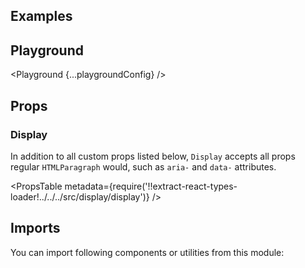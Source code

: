 


<Layout title="Display" description="🚧 This page is under construction">

## Examples

<Example title="Basic Usage" path="display/basic-usage">
  <BasicUsage />
</Example>

<Example title="Inverted" path="display/inverted" darkPreview>
  <Inverted />
</Example>

## Playground

<Playground {...playgroundConfig} />

## Props

### Display

In addition to all custom props listed below, `Display` accepts all props regular `HTMLParagraph` would, such as `aria-` and `data-` attributes.

<PropsTable
  metadata={require('!!extract-react-types-loader!../../../src/display/display')}
/>

## Imports

You can import following components or utilities from this module:

<Imports module={DisplayExports} path="@datacamp/waffles/display" />

</Layout>

